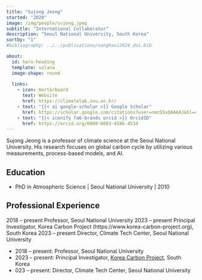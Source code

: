 ---
title: "Sujong Jeong"
started: "2020"
image: /img/people/sujong.jpeg
subtitle: "International Collaborator"
description: "Seoul National University, South Korea"
sortby: "1"
#bibliography: ../../publications/sanghavi2024_doi.bib

about:
  id: hero-heading
  template: solana
  image-shape: round
  
  links:
    - icon: mortarboard
      text: Website
      href: https://climatelab.snu.ac.kr/
    - text: "{{< ai google-scholar >}} Google Scholar"
      href: https://scholar.google.com/citations?user=nmzS5xQAAAAJ&hl=en&oi=ao
    - text: "{{< iconify fa6-brands orcid >}} OrcidID"
      href: https://orcid.org/0000-0003-4586-4534
---

Sujong Jeong is a professor of climate science at the Seoul National University. His research focuses on global carbon cycle by utilizing various measurements, process-based models, and AI. 

## Education
- [PhD in Atmospheric Science]{.fw-bold} | Seoul National University | 2010

## Professional Experience
2018 – present Professor, Seoul National University
2023 – present Principal Investigator, Korea Carbon Project (https://www.korea-carbon-project.org), South Korea
2023 – present Director, Climate Tech Center, Seoul National University


- [2018 – present:]{.fw-bold} 	Professor, Seoul National University
- [2023 – present:]{.fw-bold} 	Principal Investigator, [Korea Carbon Project](https://www.korea-carbon-project.org), South Korea
- [023 – present:]{.fw-bold} 	Director, Climate Tech Center, Seoul National University
